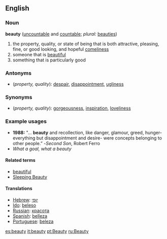 ==English==
===Noun===
'''beauty''' ([[uncountable]] and [[countable]]; ''plural:'' [[beauties]])

#the property, quality, or state of being that is both attractive, pleasing, fine, or good looking, and hopeful [[comeliness]]
#someone that is [[beautiful]]
#something that is particularly good

===Antonyms===
* (''property, quality''): [[despair]], [[disappointment]], [[ugliness]]

===Synonyms===
* (''property, quality''): [[gorgeousness]], [[inspiration]], [[loveliness]]

===Example usages===
* '''1988:''' "… '''beauty''' and recollection, like danger, glamour, greed, hunger- everything but disappointment and desire- were concepts belonging to other people.”  -''Second Son'', Robert Ferro
* ''What a goal, what a beauty''

====Related terms====
*[[beautiful]]
*[[Sleeping Beauty]]

====Translations====
*[[Hebrew]]: [[יופי]]
*[[Ido]]: [[beleso]]
*[[Russian]]: [[красота]]
*[[Spanish]]: [[belleza]]
*[[Portuguese]]: [[beleza]]

[[es:beauty]]
[[it:beauty]]
[[pt:Beauty]]
[[ru:Beauty]]